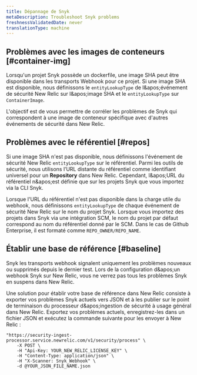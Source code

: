 ```yaml
---
title: Dépannage de Snyk
metaDescription: Troubleshoot Snyk problems
freshnessValidatedDate: never
translationType: machine
---
```


## Problèmes avec les images de conteneurs [#container-img]

Lorsqu'un projet Snyk possède un dockerfile, une image SHA peut être disponible dans les transports Webhook pour ce projet. Si une image SHA est disponible, nous définissons le `entityLookupType` de l&amp;apos;événement de sécurité New Relic sur l&amp;apos;image SHA et le `entityLookupType` sur `ContainerImage`.

L'objectif est de vous permettre de corréler les problèmes de Snyk qui correspondent à une image de conteneur spécifique avec d'autres événements de sécurité dans New Relic.

## Problèmes avec le référentiel [#repos]

Si une image SHA n'est pas disponible, nous définissons l'événement de sécurité New Relic `entityLookupType` sur le référentiel. Parmi les outils de sécurité, nous utilisons l’URL distante du référentiel comme identifiant universel pour un <DNT>**Repository**</DNT> dans New Relic. Cependant, l&amp;apos;URL du référentiel n&amp;apos;est définie que sur les projets Snyk que vous importez via la CLI Snyk.

Lorsque l'URL du référentiel n'est pas disponible dans la charge utile du webhook, nous définissons `entityLookupType` de chaque événement de sécurité New Relic sur le nom du projet Snyk. Lorsque vous importez des projets dans Snyk via une intégration SCM, le nom du projet par défaut correspond au nom du référentiel donné par le SCM. Dans le cas de Github Enterprise, il est formaté comme `REPO_OWNER/REPO_NAME`.

## Établir une base de référence [#baseline]

<DNT>Snyk</DNT> les transports webhook signalent uniquement les problèmes nouveaux ou supprimés depuis le dernier test. Lors de la configuration d&amp;apos;un webhook <DNT>Snyk</DNT> sur New Relic, vous ne verrez pas tous les problèmes <DNT>Snyk</DNT> en suspens dans New Relic.

Une solution pour établir votre base de référence dans New Relic consiste à exporter vos problèmes <DNT>Snyk</DNT> actuels vers JSON et à les publier sur le point de terminaison du processeur d&amp;apos;ingestion de sécurité à usage général dans New Relic. Exportez vos problèmes actuels, enregistrez-les dans un fichier JSON et exécutez la commande suivante pour les envoyer à New Relic :

```shell
"https://security-ingest-processor.service.newrelic.com/v1/security/process" \
    -X POST \
    -H "Api-Key: YOUR_NEW_RELIC_LICENSE_KEY" \
    -H "Content-Type: application/json" \
    -H "X-Scanner: Snyk_Webhook" \
    -d @YOUR_JSON_FILE_NAME.json
```